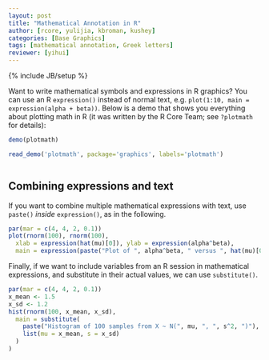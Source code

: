 ```yaml
---
layout: post
title: "Mathematical Annotation in R"
author: [rcore, yulijia, kbroman, kushey]
categories: [Base Graphics]
tags: [mathematical annotation, Greek letters]
reviewer: [yihui]
---
```

{% include JB/setup %}

Want to write mathematical symbols and expressions in R graphics? You can use an R `expression()`
instead of normal text, e.g. `plot(1:10, main = expression(alpha + beta))`. Below is a demo that
shows you everything about plotting math in R (it was written by the R Core Team; see `?plotmath`
for details):

```r
demo(plotmath)
```
```r
read_demo('plotmath', package='graphics', labels='plotmath')
```
```r
```

## Combining expressions and text

If you want to combine multiple mathematical expressions with text, use `paste()` _inside_
`expression()`, as in the following.

```r
par(mar = c(4, 4, 2, 0.1))
plot(rnorm(100), rnorm(100),
  xlab = expression(hat(mu)[0]), ylab = expression(alpha^beta),
  main = expression(paste("Plot of ", alpha^beta, " versus ", hat(mu)[0])))
```

Finally, if we want to include variables from an R session in mathematical expressions, and
substitute in their actual values, we can use `substitute()`.

```r
par(mar = c(4, 4, 2, 0.1))
x_mean <- 1.5
x_sd <- 1.2
hist(rnorm(100, x_mean, x_sd),
  main = substitute(
    paste("Histogram of 100 samples from X ~ N(", mu, ", ", s^2, ")"),
    list(mu = x_mean, s = x_sd)
  )
)
```
